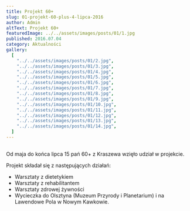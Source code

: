 ```yaml
---
title: Projekt 60+
slug: 01-projekt-60-plus-4-lipca-2016
author: Admin
altText: Projekt 60+
featuredImage: ../../assets/images/posts/01/1.jpg
published: 2016.07.04
category: Aktualności
gallery:
  [
    "../../assets/images/posts/01/2.jpg",
    "../../assets/images/posts/01/3.jpg",
    "../../assets/images/posts/01/4.jpg",
    "../../assets/images/posts/01/5.jpg",
    "../../assets/images/posts/01/6.jpg",
    "../../assets/images/posts/01/7.jpg",
    "../../assets/images/posts/01/8.jpg",
    "../../assets/images/posts/01/9.jpg",
    "../../assets/images/posts/01/10.jpg",
    "../../assets/images/posts/01/11.jpg",
    "../../assets/images/posts/01/12.jpg",
    "../../assets/images/posts/01/13.jpg",
    "../../assets/images/posts/01/14.jpg",
  ]
---
```


##

<p>Od maja do końca lipca 15 pań 60+ z Kraszewa wzięło udział w projekcie.</p>
<p>Projekt składał się z następujących działań:</p>
<ul>
  <li>Warsztaty z dietetykiem</li>
  <li>Warsztaty z rehabilitantem</li>
  <li>Warsztaty zdrowej żywności</li>
  <li>
    Wycieczka do Olsztyna (Muzeum Przyrody i Planetarium) i na Lawendowe Pola w
    Nowym Kawkowie.
  </li>
</ul>

